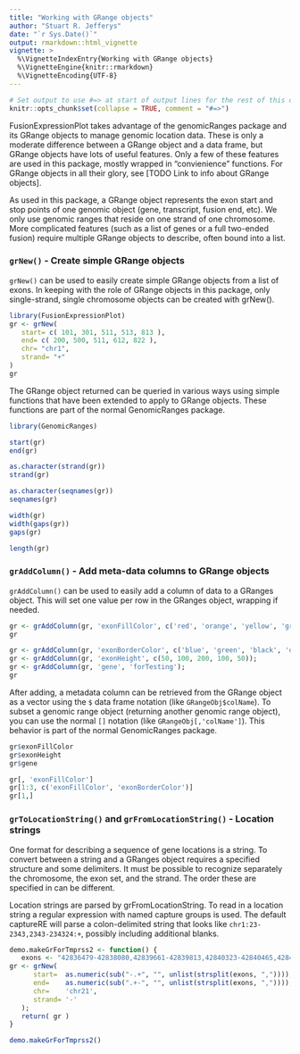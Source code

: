 ```yaml
---
title: "Working with GRange objects"
author: "Stuart R. Jefferys"
date: "`r Sys.Date()`"
output: rmarkdown::html_vignette
vignette: >
  %\VignetteIndexEntry{Working with GRange objects}
  %\VignetteEngine{knitr::rmarkdown}
  %\VignetteEncoding{UTF-8}
---
```


```r
# Set output to use #=> at start of output lines for the rest of this document.
knitr::opts_chunk$set(collapse = TRUE, comment = "#=>")
```

FusionExpressionPlot takes advantage of the genomicRanges package and its GRange
objects to manage genomic location data. These is only a moderate difference
between a GRange object and a data frame, but GRange objects have lots of useful
features. Only a few of these features are used in this package, mostly wrapped
in "convienience" functions. For GRange objects in all their glory, see [TODO
Link to info about GRange objects].

As used in this package, a GRange object represents the exon start and stop
points of one genomic object (gene, transcript, fusion end, etc). We only use
genomic ranges that reside on one strand of one chromosome. More complicated
features (such as a list of genes or a full two-ended fusion) require multiple
GRange objects to describe, often bound into a list.

### `grNew()` - Create simple GRange objects

`grNew()` can be used to easily create simple GRange objects from a list of 
exons. In keeping with the role of GRange objects in this package, only 
single-strand, single chromosome objects can be created with grNew().

```r
library(FusionExpressionPlot)
gr <- grNew(
   start= c( 101, 301, 511, 513, 813 ),
   end= c( 200, 500, 511, 612, 822 ),
   chr= "chr1",
   strand= "+"
)
gr
```

The GRange object returned can be queried in various ways using simple functions
that have been extended to apply to GRange objects. These functions are part of the
normal GenomicRanges package.

```r
library(GenomicRanges)

start(gr)
end(gr)

as.character(strand(gr))
strand(gr)

as.character(seqnames(gr))
seqnames(gr)

width(gr)
width(gaps(gr))
gaps(gr)

length(gr)
```

### `grAddColumn()` - Add meta-data columns to GRange objects

`grAddColumn()` can be used to easily add a column of data to a
GRanges object. This will set one value per row in the GRanges
object, wrapping if needed.

```r
gr <- grAddColumn(gr, 'exonFillColor', c('red', 'orange', 'yellow', 'green', 'blue'));
gr

gr <- grAddColumn(gr, 'exonBorderColor', c('blue', 'green', 'black', 'orange', 'red'));
gr <- grAddColumn(gr, 'exonHeight', c(50, 100, 200, 100, 50));
gr <- grAddColumn(gr, 'gene', 'forTesting');
gr
```

After adding, a metadata column can be retrieved from the GRange object as a
vector using the `$` data frame notation (like `GRangeObj$colName`). To
subset a genomic range object (returning another genomic range object), you can
use the normal `[]` notation (like `GRangeObj[,'colName']`). This behavior is
part of the normal GenomicRanges package.

```r
gr$exonFillColor
gr$exonHeight
gr$gene

gr[, 'exonFillColor']
gr[1:3, c('exonFillColor', 'exonBorderColor')]
gr[1,]
```

### `grToLocationString()` and `grFromLocationString()` - Location strings

One format for describing a sequence of gene locations is a string. To convert 
between a string and a GRanges object requires a specified structure and some 
delimiters. It must be possible to recognize separately the chromosome, the exon
set, and the strand. The order these are specified in can be different.

Location strings are parsed by grFromLocationString. To read in a location
string a regular expression with named capture groups is used. The default
captureRE will parse a colon-delimited string that looks like
`chr1:23-2343,2343-234324:+`, possibly including additional blanks.


```r
demo.makeGrForTmprss2 <- function() {
   exons <- "42836479-42838080,42839661-42839813,42840323-42840465,42842575-42842670,42843733-42843908,42845252-42845423,42848504-42848547,42851099-42851209,42852403-42852529,42860321-42860440,42861434-42861520,42866283-42866505,42870046-42870116,42879877-42879992";
gr <- grNew(
      start=  as.numeric(sub("-.+", "", unlist(strsplit(exons, ",")))),
      end=    as.numeric(sub(".+-", "", unlist(strsplit(exons, ",")))),
      chr=    'chr21',
      strand= '-'
   );
   return( gr )
}

demo.makeGrForTmprss2()
```